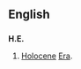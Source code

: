 {{also|Appendix:Variations of "he"}}

==English==

==={{abbreviation}}===
'''H.E.'''
# [[Holocene]] [[Era]].